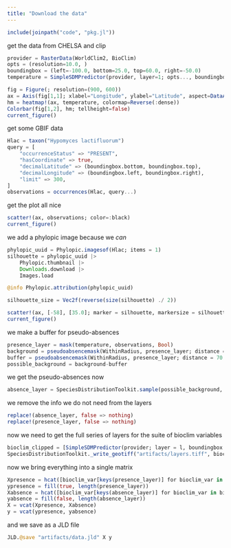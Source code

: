```yaml
---
title: "Download the data"
---
```


```julia
include(joinpath("code", "pkg.jl"))
```

get the data from CHELSA and clip

```julia
provider = RasterData(WorldClim2, BioClim)
opts = (resolution=10.0, )
boundingbox = (left=-100.0, bottom=25.0, top=60.0, right=-50.0)
temperature = SimpleSDMPredictor(provider, layer=1; opts..., boundingbox...)
```

```julia
fig = Figure(; resolution=(900, 600))
ax = Axis(fig[1,1]; xlabel="Longitude", ylabel="Latitude", aspect=DataAspect())
hm = heatmap!(ax, temperature, colormap=Reverse(:dense))
Colorbar(fig[1,2], hm; tellheight=false)
current_figure()
```

get some GBIF data

```julia
Hlac = taxon("Hypomyces lactifluorum")
query = [
    "occurrenceStatus" => "PRESENT",
    "hasCoordinate" => true,
    "decimalLatitude" => (boundingbox.bottom, boundingbox.top),
    "decimalLongitude" => (boundingbox.left, boundingbox.right),
    "limit" => 300,
]
observations = occurrences(Hlac, query...)
```

get the plot all nice

```julia
scatter!(ax, observations; color=:black)
current_figure()
```

we add a phylopic image because we *can*

```julia
phylopic_uuid = Phylopic.imagesof(Hlac; items = 1)
silhouette = phylopic_uuid |>
    Phylopic.thumbnail |>
    Downloads.download |>
    Images.load

@info Phylopic.attribution(phylopic_uuid)

silhouette_size = Vec2f(reverse(size(silhouette) ./ 2))

scatter!(ax, [-58], [35.0]; marker = silhouette, markersize = silhouette_size)
current_figure()
```

we make a buffer for pseudo-absences

```julia
presence_layer = mask(temperature, observations, Bool)
background = pseudoabsencemask(WithinRadius, presence_layer; distance = 280.0)
buffer = pseudoabsencemask(WithinRadius, presence_layer; distance = 70.0)
possible_background = background-buffer
```

we get the pseudo-absences now

```julia
absence_layer = SpeciesDistributionToolkit.sample(possible_background, floor(Int, 0.5sum(presence_layer)))
```

we remove the info we do not need from the layers

```julia
replace!(absence_layer, false => nothing)
replace!(presence_layer, false => nothing)
```

now we need to get the full series of layers for the suite of bioclim variables

```julia
bioclim_clipped = [SimpleSDMPredictor(provider; layer = l, boundingbox...) for l in layers(provider)]
SpeciesDistributionToolkit._write_geotiff("artifacts/layers.tiff", bioclim_clipped)
```

now we bring everything into a single matrix

```julia
Xpresence = hcat([bioclim_var[keys(presence_layer)] for bioclim_var in bioclim_clipped]...)
ypresence = fill(true, length(presence_layer))
Xabsence = hcat([bioclim_var[keys(absence_layer)] for bioclim_var in bioclim_clipped]...)
yabsence = fill(false, length(absence_layer))
X = vcat(Xpresence, Xabsence)
y = vcat(ypresence, yabsence)
```

and we save as a JLD file

```julia
JLD.@save "artifacts/data.jld" X y
```